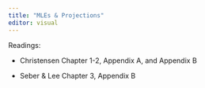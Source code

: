 ```yaml
---
title: "MLEs & Projections"
editor: visual
---
```


Readings:

-   Christensen Chapter 1-2, Appendix A, and Appendix B

-   Seber & Lee Chapter 3, Appendix B
